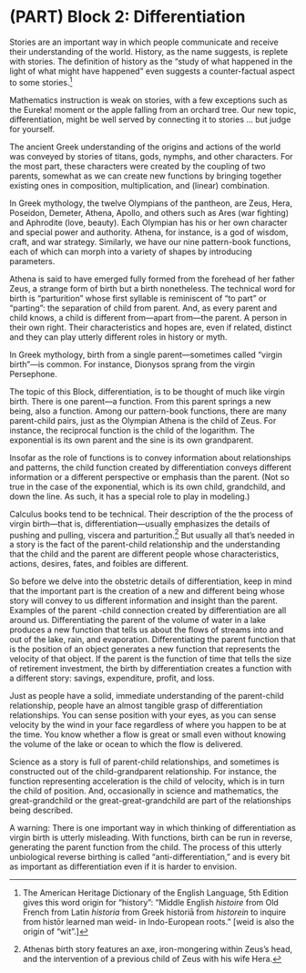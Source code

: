 # (PART) Block 2: Differentiation {.unnumbered}

Stories are an important way in which people communicate and receive their understanding of the world. History, as the name suggests, is replete with stories. The definition of history as the "study of what happened in the light of what might have happened" even suggests a counter-factual aspect to some stories.^[The American Heritage Dictionary of the English Language, 5th Edition gives this word origin for "history": "Middle English *histoire* from Old French from Latin *historia* from Greek historiā from *historein* to inquire from histōr learned man weid- in Indo-European roots." [weid is also the origin of "wit".]]

Mathematics instruction is weak on stories, with a few exceptions such as the Eureka! moment or the apple falling from an orchard tree. Our new topic, differentiation, might be well served by connecting it to stories ... but judge for yourself.

The ancient Greek understanding of the origins and actions of the world was conveyed by stories of titans, gods, nymphs, and other characters. For the most part, these characters were created by the coupling of two parents, somewhat as we can create new functions by bringing together existing ones in composition, multiplication, and (linear) combination.

In Greek mythology, the twelve Olympians of the pantheon, are Zeus, Hera, Poseidon, Demeter, Athena, Apollo, and others such as Ares (war fighting) and Aphrodite (love, beauty). Each Olympian has his or her own character and special power and authority.  Athena, for instance, is a god of wisdom, craft, and war strategy. Similarly, we have our nine pattern-book functions, each of which can morph into a variety of shapes by introducing parameters.

Athena is said to have emerged fully formed from the forehead of her father Zeus, a strange form of birth but a birth nonetheless. The technical word for birth is "parturition" whose first syllable is reminiscent of "to part" or "parting": the separation of child from parent. And, as every parent and child knows, a child is different from---apart from---the parent. A person in their own right. Their characteristics and hopes are, even if related, distinct and they can play utterly different roles in history or myth.

In Greek mythology, birth from a single parent---sometimes called "virgin birth"---is common. For instance, Dionysos sprang from the virgin Persephone.

The topic of this Block, differentiation, is to be thought of much like virgin birth. There is one parent---a function.  From this parent springs a new being, also a function. Among our pattern-book functions, there are many parent-child pairs, just as the Olympian Athena is the child of Zeus. For instance, the reciprocal function is the child of the logarithm. The exponential is its own parent and the sine is its own grandparent.

Insofar as the role of functions is to convey information about relationships and patterns, the child function created by differentiation conveys different information or a different perspective or emphasis than the parent. (Not so true in the case of the exponential, which is its own child, grandchild, and down the line. As such, it has a special role to play in modeling.) 

Calculus books tend to be technical. Their description of the the process of virgin birth---that is, differentiation---usually emphasizes the details of pushing and pulling, viscera and parturition.^[Athenas birth story features an axe, iron-mongering within Zeus's head, and the intervention of a previous child of Zeus with his wife Hera.] But usually all that's needed in a story is the fact of the parent-child relationship and the understanding that the child and the parent are different people whose characteristics, actions, desires, fates, and foibles are different.

So before we delve into the obstetric details of differentiation, keep in mind that the important part is the creation of a new and different being whose story will convey to us different information and insight than the parent. Examples of the parent -child connection created by differentiation are all around us. Differentiating the parent of the volume of water in a lake produces a new function that tells us about the flows of streams into and out of the lake, rain, and evaporation. Differentiating the parent function that is the position of an object generates a new function that represents the velocity of that object. If the parent is the function of time that tells the size of retirement investment, the birth by differentiation creates a function with a different story: savings, expenditure, profit, and loss.

Just as people have a solid, immediate understanding of the parent-child relationship, people have an almost tangible grasp of differentiation relationships. You can sense position with your eyes, as you can sense velocity by the wind in your face regardless of where you happen to be at the time. You know whether a flow is great or small even without knowing the volume of the lake or ocean to which the flow is delivered.

Science as a story is full of parent-child relationships, and sometimes is constructed out of the child-grandparent relationship. For instance, the function representing acceleration is the child of velocity, which is in turn the child of position. And, occasionally in science and mathematics, the great-grandchild or the great-great-grandchild are part of the relationships being described.

A warning: There is one important way in which thinking of differentiation as virgin birth is utterly misleading. With functions, birth can be run in reverse, generating the parent function from the child. The process of this utterly unbiological reverse birthing is called "anti-differentiation," and is every bit as important as differentiation even if it is harder to envision.

